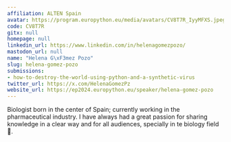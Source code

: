 ```yaml
---
affiliation: ALTEN Spain
avatar: https://program.europython.eu/media/avatars/CV8T7R_IyyMFXS.jpeg
code: CV8T7R
gitx: null
homepage: null
linkedin_url: https://www.linkedin.com/in/helenagomezpozo/
mastodon_url: null
name: "Helena G\xF3mez Pozo"
slug: helena-gomez-pozo
submissions:
- how-to-destroy-the-world-using-python-and-a-synthetic-virus
twitter_url: https://x.com/HelenaGomezPz
website_url: https://ep2024.europython.eu/speaker/helena-gomez-pozo
---
```


Biologist born in the center of Spain; currently working in the pharmaceutical industry. I have always had a great passion for sharing knowledge in a clear way and for all audiences, specially in te biology field 🧬.
